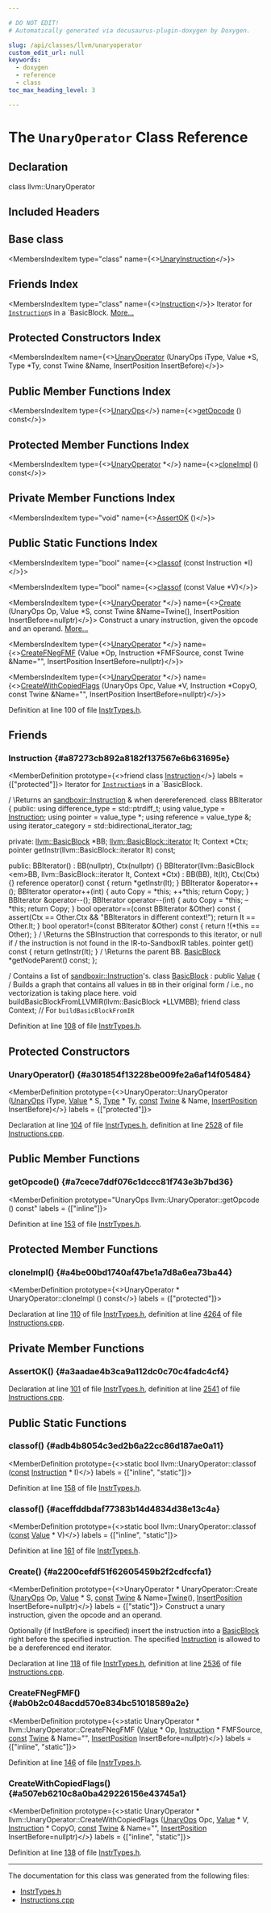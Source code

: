 ```yaml
---

# DO NOT EDIT!
# Automatically generated via docusaurus-plugin-doxygen by Doxygen.

slug: /api/classes/llvm/unaryoperator
custom_edit_url: null
keywords:
  - doxygen
  - reference
  - class
toc_max_heading_level: 3

---
```





# The `UnaryOperator` Class Reference

<DoxygenPage pluginConfig={pluginConfig}>



## Declaration

<CodeBlock>class llvm::UnaryOperator</CodeBlock>

## Included Headers

<IncludesList>
<IncludesListItem
  filePath="llvm/IR/InstrTypes.h"
  permalink="/docs/api/files/include/include/llvm/include/llvm/ir/instrtypes-h"
  isLocal="true" />
</IncludesList>

## Base class

<MembersIndex>

<MembersIndexItem
  type="class"
  name={<><a href="/docs/api/classes/llvm/unaryinstruction">UnaryInstruction</a></>}>
</MembersIndexItem>

</MembersIndex>

## Friends Index

<MembersIndex>

<MembersIndexItem
  type="class"
  name={<><a href="#a87273cb892a8182f137567e6b631695e">Instruction</a></>}>
Iterator for <code><a href="/docs/api/classes/llvm/instruction">Instruction</a></code>s in a &#96;BasicBlock. <a href="#a87273cb892a8182f137567e6b631695e">More...</a>
</MembersIndexItem>

</MembersIndex>

## Protected Constructors Index

<MembersIndex>

<MembersIndexItem
  name={<><a href="#a301854f13228be009fe2a6af14f05484">UnaryOperator</a> (UnaryOps iType, Value &#42;S, Type &#42;Ty, const Twine &amp;Name, InsertPosition InsertBefore)</>}>
</MembersIndexItem>

</MembersIndex>

## Public Member Functions Index

<MembersIndex>

<MembersIndexItem
  type={<><a href="/docs/api/classes/llvm/instruction/#af9f57a32b08304fea642871735717f24">UnaryOps</a></>}
  name={<><a href="#a7cece7ddf076c1dccc81f743e3b7bd36">getOpcode</a> () const</>}>
</MembersIndexItem>

</MembersIndex>

## Protected Member Functions Index

<MembersIndex>

<MembersIndexItem
  type={<><a href="/docs/api/classes/llvm/unaryoperator">UnaryOperator</a> &#42;</>}
  name={<><a href="#a4be00bd1740af47be1a7d8a6ea73ba44">cloneImpl</a> () const</>}>
</MembersIndexItem>

</MembersIndex>

## Private Member Functions Index

<MembersIndex>

<MembersIndexItem
  type="void"
  name={<><a href="#a3aadae4b3ca9a112dc0c70c4fadc4cf4">AssertOK</a> ()</>}>
</MembersIndexItem>

</MembersIndex>

## Public Static Functions Index

<MembersIndex>

<MembersIndexItem
  type="bool"
  name={<><a href="#adb4b8054c3ed2b6a22cc86d187ae0a11">classof</a> (const Instruction &#42;I)</>}>
</MembersIndexItem>

<MembersIndexItem
  type="bool"
  name={<><a href="#aceffddbdaf77383b14d4834d38e13c4a">classof</a> (const Value &#42;V)</>}>
</MembersIndexItem>

<MembersIndexItem
  type={<><a href="/docs/api/classes/llvm/unaryoperator">UnaryOperator</a> &#42;</>}
  name={<><a href="#a2200cefdf51f62605459b2f2cdfccfa1">Create</a> (UnaryOps Op, Value &#42;S, const Twine &amp;Name=Twine(), InsertPosition InsertBefore=nullptr)</>}>
Construct a unary instruction, given the opcode and an operand. <a href="#a2200cefdf51f62605459b2f2cdfccfa1">More...</a>
</MembersIndexItem>

<MembersIndexItem
  type={<><a href="/docs/api/classes/llvm/unaryoperator">UnaryOperator</a> &#42;</>}
  name={<><a href="#ab0b2c048acdd570e834bc51018589a2e">CreateFNegFMF</a> (Value &#42;Op, Instruction &#42;FMFSource, const Twine &amp;Name=&quot;&quot;, InsertPosition InsertBefore=nullptr)</>}>
</MembersIndexItem>

<MembersIndexItem
  type={<><a href="/docs/api/classes/llvm/unaryoperator">UnaryOperator</a> &#42;</>}
  name={<><a href="#a507eb6210c8a0ba429226156e43745a1">CreateWithCopiedFlags</a> (UnaryOps Opc, Value &#42;V, Instruction &#42;CopyO, const Twine &amp;Name=&quot;&quot;, InsertPosition InsertBefore=nullptr)</>}>
</MembersIndexItem>

</MembersIndex>


Definition at line 100 of file <a href="/docs/api/files/include/include/llvm/include/llvm/ir/instrtypes-h">InstrTypes.h</a>.

<SectionDefinition>

## Friends

### Instruction {#a87273cb892a8182f137567e6b631695e}

<MemberDefinition
  prototype={<>friend class <a href="/docs/api/classes/llvm/instruction">Instruction</a></>}
  labels = {["protected"]}>
Iterator for <code><a href="/docs/api/classes/llvm/instruction">Instruction</a></code>s in a &#96;BasicBlock.

/ \\Returns an <a href="/docs/api/classes/llvm/sandboxir/instruction">sandboxir::Instruction</a> &amp; when derereferenced. class BBIterator &#123; public: using difference&#95;type = std::ptrdiff&#95;t; using value&#95;type = <a href="/docs/api/classes/llvm/instruction">Instruction</a>; using pointer = value&#95;type &#42;; using reference = value&#95;type &amp;; using iterator&#95;category = std::bidirectional&#95;iterator&#95;tag;

private: <a href="/docs/api/classes/llvm/basicblock">llvm::BasicBlock</a> &#42;BB; <a href="/docs/api/classes/llvm/basicblock/#a98c0a84a5dfa8bce341c829709f171e5">llvm::BasicBlock::iterator</a> It; Context &#42;Ctx; pointer getInstr(llvm::BasicBlock::iterator It) const;

public: BBIterator() : BB(nullptr), Ctx(nullptr) &#123;&#125; BBIterator(llvm::BasicBlock &lt;em&gt;BB, llvm::BasicBlock::iterator It, Context &#42;Ctx) : BB(BB), It(It), Ctx(Ctx) &#123;&#125; reference operator() const &#123; return &#42;getInstr(It); &#125; BBIterator &amp;operator++(); BBIterator operator++(int) &#123; auto Copy = &#42;this; ++&#42;this; return Copy; &#125; BBIterator &amp;operator--(); BBIterator operator--(int) &#123; auto Copy = &#42;this; –&#42;this; return Copy; &#125; bool operator==(const BBIterator &amp;Other) const &#123; assert(Ctx == Other.Ctx &amp;&amp; &quot;BBIterators in different context!&quot;); return It == Other.It; &#125; bool operator!=(const BBIterator &amp;Other) const &#123; return !(&#42;this == Other); &#125; / \\Returns the SBInstruction that corresponds to this iterator, or null if / the instruction is not found in the IR-to-SandboxIR tables. pointer get() const &#123; return getInstr(It); &#125; / \\Returns the parent BB. <a href="/docs/api/classes/llvm/basicblock">BasicBlock</a> &#42;getNodeParent() const; &#125;;

/ Contains a list of <a href="/docs/api/classes/llvm/sandboxir/instruction">sandboxir::Instruction</a>&#39;s. class <a href="/docs/api/classes/llvm/basicblock">BasicBlock</a> : public <a href="/docs/api/classes/llvm/value">Value</a> &#123; / Builds a graph that contains all values in <code>BB</code> in their original form / i.e., no vectorization is taking place here. void buildBasicBlockFromLLVMIR(llvm::BasicBlock &#42;LLVMBB); friend class Context; // For <code>buildBasicBlockFromIR</code>

Definition at line <a href="/docs/api/files/include/include/llvm/include/llvm/ir/instrtypes-h/#l00108">108</a> of file <a href="/docs/api/files/include/include/llvm/include/llvm/ir/instrtypes-h">InstrTypes.h</a>.
</MemberDefinition>

</SectionDefinition>

<SectionDefinition>

## Protected Constructors

### UnaryOperator() {#a301854f13228be009fe2a6af14f05484}

<MemberDefinition
  prototype={<>UnaryOperator::UnaryOperator (<a href="/docs/api/classes/llvm/instruction/#af9f57a32b08304fea642871735717f24">UnaryOps</a> iType, <a href="/docs/api/classes/llvm/value">Value</a> &#42; S, <a href="/docs/api/classes/llvm/type">Type</a> &#42; Ty, <a href="/docs/api/files/lib/lib/target/lib/target/aarch64/aarch64promoteconstant-cpp/#a90f8350fecae261c25be85d38b451bff">const</a> <a href="/docs/api/classes/llvm/twine">Twine</a> &amp; Name, <a href="/docs/api/classes/llvm/insertposition">InsertPosition</a> InsertBefore)</>}
  labels = {["protected"]}>

Declaration at line <a href="/docs/api/files/include/include/llvm/include/llvm/ir/instrtypes-h/#l00104">104</a> of file <a href="/docs/api/files/include/include/llvm/include/llvm/ir/instrtypes-h">InstrTypes.h</a>, definition at line <a href="/docs/api/files/lib/lib/ir/instructions-cpp/#l02528">2528</a> of file <a href="/docs/api/files/lib/lib/ir/instructions-cpp">Instructions.cpp</a>.
</MemberDefinition>

</SectionDefinition>

<SectionDefinition>

## Public Member Functions

### getOpcode() {#a7cece7ddf076c1dccc81f743e3b7bd36}

<MemberDefinition
  prototype="UnaryOps llvm::UnaryOperator::getOpcode () const"
  labels = {["inline"]}>

Definition at line <a href="/docs/api/files/include/include/llvm/include/llvm/ir/instrtypes-h/#l00153">153</a> of file <a href="/docs/api/files/include/include/llvm/include/llvm/ir/instrtypes-h">InstrTypes.h</a>.
</MemberDefinition>

</SectionDefinition>

<SectionDefinition>

## Protected Member Functions

### cloneImpl() {#a4be00bd1740af47be1a7d8a6ea73ba44}

<MemberDefinition
  prototype={<>UnaryOperator &#42; UnaryOperator::cloneImpl () const</>}
  labels = {["protected"]}>

Declaration at line <a href="/docs/api/files/include/include/llvm/include/llvm/ir/instrtypes-h/#l00110">110</a> of file <a href="/docs/api/files/include/include/llvm/include/llvm/ir/instrtypes-h">InstrTypes.h</a>, definition at line <a href="/docs/api/files/lib/lib/ir/instructions-cpp/#l04264">4264</a> of file <a href="/docs/api/files/lib/lib/ir/instructions-cpp">Instructions.cpp</a>.
</MemberDefinition>

</SectionDefinition>

<SectionDefinition>

## Private Member Functions

### AssertOK() {#a3aadae4b3ca9a112dc0c70c4fadc4cf4}

<MemberDefinition
  prototype="void UnaryOperator::AssertOK ()">

Declaration at line <a href="/docs/api/files/include/include/llvm/include/llvm/ir/instrtypes-h/#l00101">101</a> of file <a href="/docs/api/files/include/include/llvm/include/llvm/ir/instrtypes-h">InstrTypes.h</a>, definition at line <a href="/docs/api/files/lib/lib/ir/instructions-cpp/#l02541">2541</a> of file <a href="/docs/api/files/lib/lib/ir/instructions-cpp">Instructions.cpp</a>.
</MemberDefinition>

</SectionDefinition>

<SectionDefinition>

## Public Static Functions

### classof() {#adb4b8054c3ed2b6a22cc86d187ae0a11}

<MemberDefinition
  prototype={<>static bool llvm::UnaryOperator::classof (<a href="/docs/api/files/lib/lib/target/lib/target/aarch64/aarch64promoteconstant-cpp/#a90f8350fecae261c25be85d38b451bff">const</a> <a href="/docs/api/classes/llvm/instruction">Instruction</a> &#42; I)</>}
  labels = {["inline", "static"]}>

Definition at line <a href="/docs/api/files/include/include/llvm/include/llvm/ir/instrtypes-h/#l00158">158</a> of file <a href="/docs/api/files/include/include/llvm/include/llvm/ir/instrtypes-h">InstrTypes.h</a>.
</MemberDefinition>

### classof() {#aceffddbdaf77383b14d4834d38e13c4a}

<MemberDefinition
  prototype={<>static bool llvm::UnaryOperator::classof (<a href="/docs/api/files/lib/lib/target/lib/target/aarch64/aarch64promoteconstant-cpp/#a90f8350fecae261c25be85d38b451bff">const</a> <a href="/docs/api/classes/llvm/value">Value</a> &#42; V)</>}
  labels = {["inline", "static"]}>

Definition at line <a href="/docs/api/files/include/include/llvm/include/llvm/ir/instrtypes-h/#l00161">161</a> of file <a href="/docs/api/files/include/include/llvm/include/llvm/ir/instrtypes-h">InstrTypes.h</a>.
</MemberDefinition>

### Create() {#a2200cefdf51f62605459b2f2cdfccfa1}

<MemberDefinition
  prototype={<>UnaryOperator &#42; UnaryOperator::Create (<a href="/docs/api/classes/llvm/instruction/#af9f57a32b08304fea642871735717f24">UnaryOps</a> Op, <a href="/docs/api/classes/llvm/value">Value</a> &#42; S, <a href="/docs/api/files/lib/lib/target/lib/target/aarch64/aarch64promoteconstant-cpp/#a90f8350fecae261c25be85d38b451bff">const</a> <a href="/docs/api/classes/llvm/twine">Twine</a> &amp; Name=<a href="/docs/api/classes/llvm/twine">Twine</a>(), <a href="/docs/api/classes/llvm/insertposition">InsertPosition</a> InsertBefore=nullptr)</>}
  labels = {["static"]}>
Construct a unary instruction, given the opcode and an operand.

Optionally (if InstBefore is specified) insert the instruction into a <a href="/docs/api/classes/llvm/basicblock">BasicBlock</a> right before the specified instruction. The specified <a href="/docs/api/classes/llvm/instruction">Instruction</a> is allowed to be a dereferenced end iterator.

Declaration at line <a href="/docs/api/files/include/include/llvm/include/llvm/ir/instrtypes-h/#l00118">118</a> of file <a href="/docs/api/files/include/include/llvm/include/llvm/ir/instrtypes-h">InstrTypes.h</a>, definition at line <a href="/docs/api/files/lib/lib/ir/instructions-cpp/#l02536">2536</a> of file <a href="/docs/api/files/lib/lib/ir/instructions-cpp">Instructions.cpp</a>.
</MemberDefinition>

### CreateFNegFMF() {#ab0b2c048acdd570e834bc51018589a2e}

<MemberDefinition
  prototype={<>static UnaryOperator &#42; llvm::UnaryOperator::CreateFNegFMF (<a href="/docs/api/classes/llvm/value">Value</a> &#42; Op, <a href="/docs/api/classes/llvm/instruction">Instruction</a> &#42; FMFSource, <a href="/docs/api/files/lib/lib/target/lib/target/aarch64/aarch64promoteconstant-cpp/#a90f8350fecae261c25be85d38b451bff">const</a> <a href="/docs/api/classes/llvm/twine">Twine</a> &amp; Name=&quot;&quot;, <a href="/docs/api/classes/llvm/insertposition">InsertPosition</a> InsertBefore=nullptr)</>}
  labels = {["inline", "static"]}>

Definition at line <a href="/docs/api/files/include/include/llvm/include/llvm/ir/instrtypes-h/#l00146">146</a> of file <a href="/docs/api/files/include/include/llvm/include/llvm/ir/instrtypes-h">InstrTypes.h</a>.
</MemberDefinition>

### CreateWithCopiedFlags() {#a507eb6210c8a0ba429226156e43745a1}

<MemberDefinition
  prototype={<>static UnaryOperator &#42; llvm::UnaryOperator::CreateWithCopiedFlags (<a href="/docs/api/classes/llvm/instruction/#af9f57a32b08304fea642871735717f24">UnaryOps</a> Opc, <a href="/docs/api/classes/llvm/value">Value</a> &#42; V, <a href="/docs/api/classes/llvm/instruction">Instruction</a> &#42; CopyO, <a href="/docs/api/files/lib/lib/target/lib/target/aarch64/aarch64promoteconstant-cpp/#a90f8350fecae261c25be85d38b451bff">const</a> <a href="/docs/api/classes/llvm/twine">Twine</a> &amp; Name=&quot;&quot;, <a href="/docs/api/classes/llvm/insertposition">InsertPosition</a> InsertBefore=nullptr)</>}
  labels = {["inline", "static"]}>

Definition at line <a href="/docs/api/files/include/include/llvm/include/llvm/ir/instrtypes-h/#l00138">138</a> of file <a href="/docs/api/files/include/include/llvm/include/llvm/ir/instrtypes-h">InstrTypes.h</a>.
</MemberDefinition>

</SectionDefinition>

<hr/>

The documentation for this class was generated from the following files:

<ul>
<li><a href="/docs/api/files/include/include/llvm/include/llvm/ir/instrtypes-h">InstrTypes.h</a></li>
<li><a href="/docs/api/files/lib/lib/ir/instructions-cpp">Instructions.cpp</a></li>
</ul>

</DoxygenPage>
